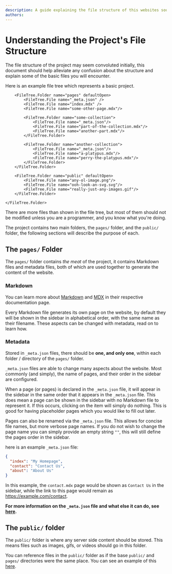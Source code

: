 ```yaml
---
description: A guide explaining the file structure of this websites source.
authors: 
---
```


# Understanding the Project's File Structure

The file structure of the project may seem convoluted initially, this document should help alleviate any confusion about the structure and explain some of the basic files you will encounter.

Here is an example file tree which represents a basic project.

<FileTree>
    <FileTree.Folder name="project" defaultOpen>

        <FileTree.Folder name="pages" defaultOpen>
            <FileTree.File name="_meta.json" />
            <FileTree.File name="index.mdx" />
            <FileTree.File name="some-other-page.mdx"/>

            <FileTree.Folder name="some-collection">
                <FileTree.File name="_meta.json"/>
                <FileTree.File name="part-of-the-collection.mdx"/>
                <FileTree.File name="another-part.mdx"/>
            </FileTree.Folder>

            <FileTree.Folder name="another-collection">
                <FileTree.File name="_meta.json"/>
                <FileTree.File name="a-platypus.mdx"/>
                <FileTree.File name="perry-the-platypus.mdx"/>
            </FileTree.Folder>
        </FileTree.Folder>

        <FileTree.Folder name="public" defaultOpen>
            <FileTree.File name="any-ol-image.png"/>
            <FileTree.File name="ooh-look-an-svg.svg"/>
            <FileTree.File name="really-just-any-images.gif"/>
        </FileTree.Folder>

    </FileTree.Folder>
</FileTree>

There are more files than shown in the file tree, but most of them should not be modified unless you are a programmer, and you know what you're doing.

The project contains two main folders, the `pages/` folder, and the `public/` folder, the following sections will describe the purpose of each.

## The `pages/` Folder
The `pages/` folder contains *the meat* of the project, it contains Markdown files and metadata files, both of which are used together to generate the content of the website.

### Markdown
You can learn more about [Markdown](./markdown) and [MDX](./md-extension) in their respective documentation page.

Every Markdown file generates its own page on the website, by default they will be shown in the sidebar in alphabetical order, with the same name as their filename.
These aspects can be changed with metadata, read on to learn how.

### Metadata
Stored in `_meta.json` files, there should be **one, and only one**, within each folder / directory of the `pages/` folder.

`_meta.json` files are able to change many aspects about the website.
Most commonly (and simply), the name of pages, and their order in the sidebar are configured.

When a page (or pages) is declared in the `_meta.json` file, it will appear in the sidebar in the same order that it appears in the `_meta.json` file.
This does mean a page can be shown in the sidebar with no Markdown file to represent it. If this occurs, clicking on the item will simply do nothing.
This is good for having placeholder pages which you would like to fill out later.

Pages can also be renamed via the `_meta.json` file.
This allows for concise file names, but more verbose page names.
If you do not wish to change the page name you can simply provide an empty string `""`, this will still define the pages order in the sidebar.

here is an example `_meta.json` file:
```json filename="_meta.json"
{
  "index": "My Homepage",
  "contact": "Contact Us",
  "about": "About Us"
}
```
In this example, the `contact.mdx` page would be shown as `Contact Us` in the sidebar, while the link to this page would remain as https://example.com/contact.

**For more information on the `_meta.json` file and what else it can do, see [here](https://nextra.site/docs/guide/organize-files#_metajson).**

## The `public/` folder
The `public/` folder is where any server side content should be stored.
This means files such as images, gifs, or videos should go in this folder.

You can reference files in the `public/` folder as if the base `public/` and `pages/` directories were the same place.
You can see an example of this [here](./markdown#images).